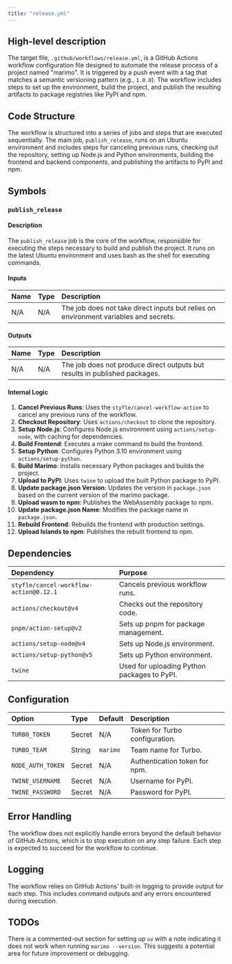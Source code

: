 ```yaml
---
title: "release.yml"
---
```


## High-level description

The target file, `.github/workflows/release.yml`, is a GitHub Actions workflow configuration file designed to automate the release process of a project named "marimo". It is triggered by a push event with a tag that matches a semantic versioning pattern (e.g., `1.0.0`). The workflow includes steps to set up the environment, build the project, and publish the resulting artifacts to package registries like PyPI and npm.

## Code Structure

The workflow is structured into a series of jobs and steps that are executed sequentially. The main job, `publish_release`, runs on an Ubuntu environment and includes steps for canceling previous runs, checking out the repository, setting up Node.js and Python environments, building the frontend and backend components, and publishing the artifacts to PyPI and npm.

## Symbols

### `publish_release`
#### Description
The `publish_release` job is the core of the workflow, responsible for executing the steps necessary to build and publish the project. It runs on the latest Ubuntu environment and uses bash as the shell for executing commands.

#### Inputs
| Name | Type | Description |
|:-----|:-----|:------------|
| N/A  | N/A  | The job does not take direct inputs but relies on environment variables and secrets. |

#### Outputs
| Name | Type | Description |
|:-----|:-----|:------------|
| N/A  | N/A  | The job does not produce direct outputs but results in published packages. |

#### Internal Logic
1. **Cancel Previous Runs**: Uses the `styfle/cancel-workflow-action` to cancel any previous runs of the workflow.
2. **Checkout Repository**: Uses `actions/checkout` to clone the repository.
3. **Setup Node.js**: Configures Node.js environment using `actions/setup-node`, with caching for dependencies.
4. **Build Frontend**: Executes a make command to build the frontend.
5. **Setup Python**: Configures Python 3.10 environment using `actions/setup-python`.
6. **Build Marimo**: Installs necessary Python packages and builds the project.
7. **Upload to PyPI**: Uses `twine` to upload the built Python package to PyPI.
8. **Update package.json Version**: Updates the version in `package.json` based on the current version of the marimo package.
9. **Upload wasm to npm**: Publishes the WebAssembly package to npm.
10. **Update package.json Name**: Modifies the package name in `package.json`.
11. **Rebuild Frontend**: Rebuilds the frontend with production settings.
12. **Upload Islands to npm**: Publishes the rebuilt frontend to npm.

## Dependencies

| Dependency | Purpose |
|:-----------|:--------|
| `styfle/cancel-workflow-action@0.12.1` | Cancels previous workflow runs. |
| `actions/checkout@v4` | Checks out the repository code. |
| `pnpm/action-setup@v2` | Sets up pnpm for package management. |
| `actions/setup-node@v4` | Sets up Node.js environment. |
| `actions/setup-python@v5` | Sets up Python environment. |
| `twine` | Used for uploading Python packages to PyPI. |

## Configuration

| Option | Type | Default | Description |
|:-------|:-----|:--------|:------------|
| `TURBO_TOKEN` | Secret | N/A | Token for Turbo configuration. |
| `TURBO_TEAM` | String | `marimo` | Team name for Turbo. |
| `NODE_AUTH_TOKEN` | Secret | N/A | Authentication token for npm. |
| `TWINE_USERNAME` | Secret | N/A | Username for PyPI. |
| `TWINE_PASSWORD` | Secret | N/A | Password for PyPI. |

## Error Handling

The workflow does not explicitly handle errors beyond the default behavior of GitHub Actions, which is to stop execution on any step failure. Each step is expected to succeed for the workflow to continue.

## Logging

The workflow relies on GitHub Actions' built-in logging to provide output for each step. This includes command outputs and any errors encountered during execution.

## TODOs

There is a commented-out section for setting up `uv` with a note indicating it does not work when running `marimo --version`. This suggests a potential area for future improvement or debugging.